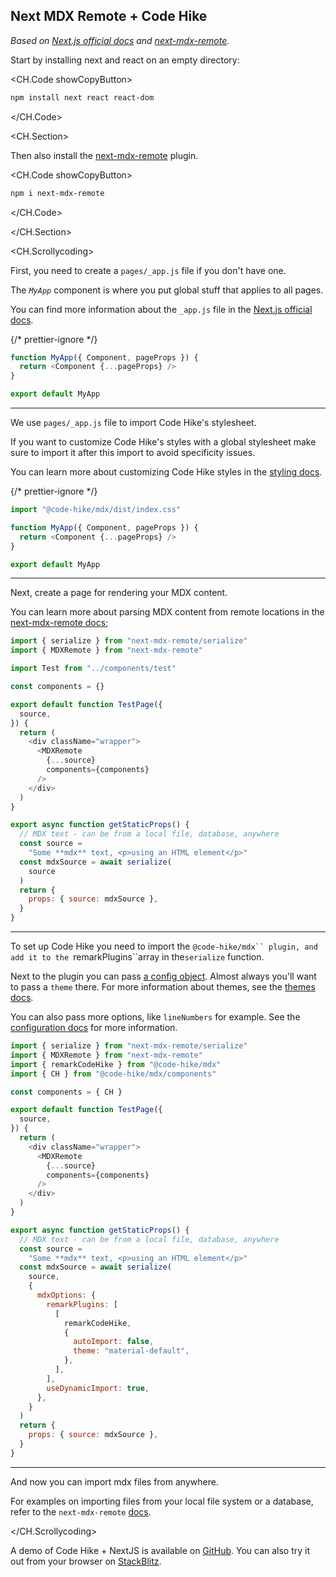 ## Next MDX Remote + Code Hike

_Based on [Next.js official docs](https://nextjs.org/docs/advanced-features/using-mdx) and [next-mdx-remote](https://github.com/hashicorp/next-mdx-remote)._

Start by installing next and react on an empty directory:

<CH.Code showCopyButton>

```bash
npm install next react react-dom
```

</CH.Code>

<CH.Section>

Then also install the [next-mdx-remote](focus://1[7:21]) plugin.

<CH.Code showCopyButton>

```bash
npm i next-mdx-remote
```

</CH.Code>

</CH.Section>

<div style={{ height: "0.5em" }} />

<CH.Scrollycoding>

First, you need to create a `pages/_app.js` file if you don't have one.

The _`MyApp`_ component is where you put global stuff that applies to all pages.

You can find more information about the `_app.js` file in the [Next.js official docs](https://nextjs.org/docs/advanced-features/custom-app).

{/* prettier-ignore */}
```js pages/_app.js
function MyApp({ Component, pageProps }) {
  return <Component {...pageProps} />
}

export default MyApp
```

---

We use `pages/_app.js` file to import Code Hike's stylesheet.

If you want to customize Code Hike's styles with a global stylesheet make sure to import it after this import to avoid specificity issues.

You can learn more about customizing Code Hike styles in the [styling docs](/docs/styling).

{/* prettier-ignore */}
```js pages/_app.js focus=1
import "@code-hike/mdx/dist/index.css"

function MyApp({ Component, pageProps }) {
  return <Component {...pageProps} />
}

export default MyApp
```

---

Next, create a page for rendering your MDX content.

You can learn more about parsing MDX content from remote locations in the [next-mdx-remote docs](https://github.com/hashicorp/next-mdx-remote);

```js pages/content.js
import { serialize } from "next-mdx-remote/serialize"
import { MDXRemote } from "next-mdx-remote"

import Test from "../components/test"

const components = {}

export default function TestPage({
  source,
}) {
  return (
    <div className="wrapper">
      <MDXRemote
        {...source}
        components={components}
      />
    </div>
  )
}

export async function getStaticProps() {
  // MDX text - can be from a local file, database, anywhere
  const source =
    "Some **mdx** text, <p>using an HTML element</p>"
  const mdxSource = await serialize(
    source
  )
  return {
    props: { source: mdxSource },
  }
}
```

---

To set up Code Hike you need to import the ` @code-hike/mdx`` plugin, and add it to the  `remarkPlugins``array in the`serialize` function.

Next to the plugin you can pass [a config object](focus://10[24:32]). Almost always you'll want to pass a `theme` there. For more information about themes, see the [themes docs](/docs/themes).

You can also pass more options, like `lineNumbers` for example. See the [configuration docs](/docs/configuration) for more information.

```js pages/content.js focus=3:4,6,19:24
import { serialize } from "next-mdx-remote/serialize"
import { MDXRemote } from "next-mdx-remote"
import { remarkCodeHike } from "@code-hike/mdx"
import { CH } from "@code-hike/mdx/components"

const components = { CH }

export default function TestPage({
  source,
}) {
  return (
    <div className="wrapper">
      <MDXRemote
        {...source}
        components={components}
      />
    </div>
  )
}

export async function getStaticProps() {
  // MDX text - can be from a local file, database, anywhere
  const source =
    "Some **mdx** text, <p>using an HTML element</p>"
  const mdxSource = await serialize(
    source,
    {
      mdxOptions: {
        remarkPlugins: [
          [
            remarkCodeHike,
            {
              autoImport: false,
              theme: "material-default",
            },
          ],
        ],
        useDynamicImport: true,
      },
    }
  )
  return {
    props: { source: mdxSource },
  }
}
```

---

And now you can import mdx files from anywhere.

For examples on importing files from your local file system or a database, refer to the `next-mdx-remote` [docs](https://github.com/hashicorp/next-mdx-remote).

</CH.Scrollycoding>

<div style={{ height: 20 }} />

A demo of Code Hike + NextJS is available on [GitHub](https://github.com/code-hike/codehike/tree/next/examples/next-mdx-remote). You can also try it out from your browser on [StackBlitz](https://github.com/code-hike/codehike/tree/next/examples/next-mdx-remote?file=pages%2Findex.mdx).

<div style={{ height: 200 }} />
